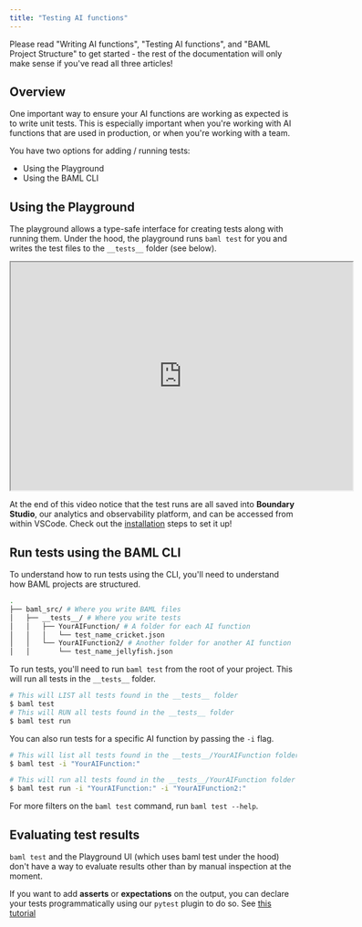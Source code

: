 ```yaml
---
title: "Testing AI functions"
---
```


<Warning>
Please read "Writing AI functions", "Testing AI functions", and "BAML Project
Structure" to get started - the rest of the documentation will only make sense
if you've read all three articles!
</Warning>

## Overview

One important way to ensure your AI functions are working as expected is to write unit tests. This is especially important when you're working with AI functions that are used in production, or when you're working with a team.

You have two options for adding / running tests:

- Using the Playground
- Using the BAML CLI

## Using the Playground

The playground allows a type-safe interface for creating tests along with running them.
Under the hood, the playground runs `baml test` for you and writes the test files to the `__tests__` folder (see below).

<iframe
  src="https://player.cloudinary.com/embed/?public_id=baml-playground&cloud_name=dn7wj4mr5"
  width="600"
  height="400"
  allow="autoplay; fullscreen; encrypted-media; picture-in-picture"
  allowFullScreen
></iframe>

At the end of this video notice that the test runs are all saved into **Boundary Studio**, our analytics and observability platform, and can be accessed from within VSCode. Check out the [installation](/v3/home/installation) steps to set it up!

## Run tests using the BAML CLI

To understand how to run tests using the CLI, you'll need to understand how BAML projects are structured.

```bash
.
├── baml_src/ # Where you write BAML files
│   ├── __tests__/ # Where you write tests
│   │   ├── YourAIFunction/ # A folder for each AI function
│   │   │   └── test_name_cricket.json
│   │   └── YourAIFunction2/ # Another folder for another AI function
│   │       └── test_name_jellyfish.json
```

To run tests, you'll need to run `baml test` from the root of your project. This will run all tests in the `__tests__` folder.

```bash
# This will LIST all tests found in the __tests__ folder
$ baml test
# This will RUN all tests found in the __tests__ folder
$ baml test run
```

You can also run tests for a specific AI function by passing the `-i` flag.

```bash
# This will list all tests found in the __tests__/YourAIFunction folder
$ baml test -i "YourAIFunction:"

# This will run all tests found in the __tests__/YourAIFunction folder
$ baml test run -i "YourAIFunction:" -i "YourAIFunction2:"
```

For more filters on the `baml test` command, run `baml test --help`.

## Evaluating test results

`baml test` and the Playground UI (which uses baml test under the hood) don't have a way to evaluate results other than by manual inspection at the moment.

If you want to add **asserts** or **expectations** on the output, you can declare your tests programmatically using our `pytest` plugin to do so.
See [this tutorial](/v3/syntax/testing/evaluators)